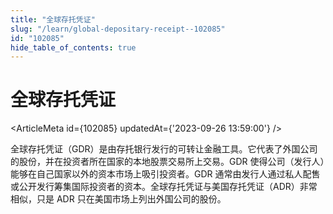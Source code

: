 ```yaml
---
title: "全球存托凭证"
slug: "/learn/global-depositary-receipt--102085"
id: "102085"
hide_table_of_contents: true
---
```



# 全球存托凭证

<ArticleMeta id={102085} updatedAt={'2023-09-26 13:59:00'} />
<div className='border-solid border-b border-t-0 my-4 border-[var(--ifm-color-gray-300)]' />

全球存托凭证（GDR）是由存托银行发行的可转让金融工具。它代表了外国公司的股份，并在投资者所在国家的本地股票交易所上交易。GDR 使得公司（发行人）能够在自己国家以外的资本市场上吸引投资者。GDR 通常由发行人通过私人配售或公开发行筹集国际投资者的资本。全球存托凭证与美国存托凭证（ADR）非常相似，只是 ADR 只在美国市场上列出外国公司的股份。
